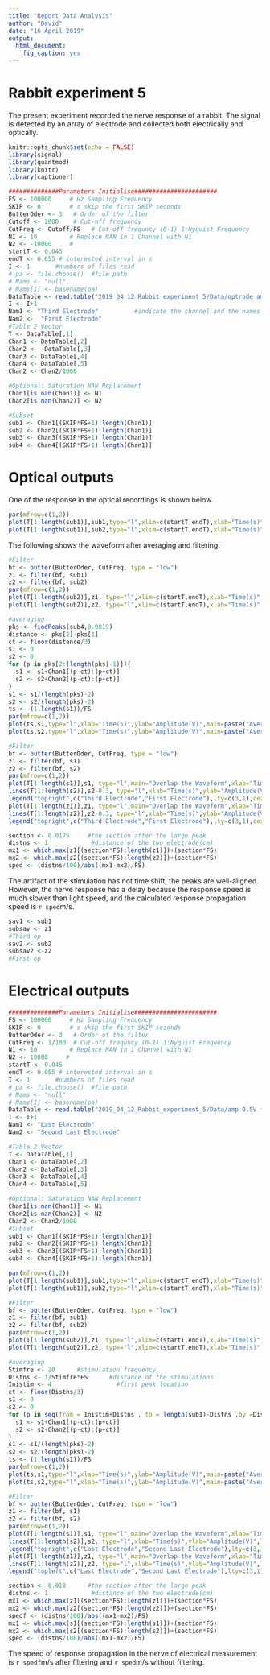 ```yaml
---
title: "Report Data Analysis"
author: "David"
date: "16 April 2019"
output:
  html_document:
    fig_caption: yes
---
```


# Rabbit experiment 5
The present experiment recorded the nerve response of a rabbit. The signal is detected by an array of electrode and collected both electrically and optically. 
```r
knitr::opts_chunk$set(echo = FALSE)
library(signal)
library(quantmod)
library(knitr)
library(captioner)
```
```r

##############Parameters Initialise#######################
FS <- 100000     # Hz Sampling Frequency
SKIP <- 0        # s skip the first SKIP seconds
ButterOder <- 3   # Order of the filter
Cutoff <- 2000    # Cut-off frequency
CutFreq <- Cutoff/FS   # Cut-off frequncy (0-1) 1:Nyquist Frequency
N1 <- 10         # Replace NAN in 1 Channel with N1
N2 <- -10000     #
startT <- 0.045
endT <- 0.055 # interested interval in s
I <- 1       #numbers of files read
# pa <- file.choose()  #file path
# Nams <- "null"
# Nams[I] <- basename(pa)
DataTable <- read.table("2019_04_12_Rabbit_experiment_5/Data/optrode amp 1V freq 20 Hz duration 50us recording from last and third last electrodes", skip=9)
I <- I+1
Nam1 <- "Third Electrode"          #indicate the channel and the names
Nam2 <-  "First Electrode"
#Table 2 Vector
T <- DataTable[,1]
Chan1 <- DataTable[,2]
Chan2 <- -DataTable[,3]
Chan3 <- DataTable[,4]
Chan4 <- DataTable[,5]
Chan2 <- Chan2/1000

#Optional: Saturation NAN Replacement
Chan1[is.nan(Chan1)] <- N1
Chan2[is.nan(Chan2)] <- N2

#Subset
sub1 <- Chan1[(SKIP*FS+1):length(Chan1)] 
sub2 <- Chan2[(SKIP*FS+1):length(Chan1)] 
sub3 <- Chan3[(SKIP*FS+1):length(Chan1)] 
sub4 <- Chan4[(SKIP*FS+1):length(Chan1)] 
```
# Optical outputs
One of the response in the optical recordings is shown below.

```r
par(mfrow=c(1,2))
plot(T[1:length(sub1)],sub1,type="l",xlim=c(startT,endT),xlab="Time(s)",ylab="Amplitude(V)",main=Nam1)
plot(T[1:length(sub1)],sub2,type="l",xlim=c(startT,endT),xlab="Time(s)",ylab="Amplitude(V)",main=Nam2)
```
The following shows the waveform after averaging and filtering.
```r
#Filter
bf <- butter(ButterOder, CutFreq, type = "low")
z1 <- filter(bf, sub1)
z2 <- filter(bf, sub2)
par(mfrow=c(1,2))
plot(T[1:length(sub2)],z1, type="l",xlim=c(startT,endT),xlab="Time(s)",ylab="Amplitude(V)",main=paste(Nam1,"After Filter Above","\n",Cutoff, "Hz"))
plot(T[1:length(sub2)],z2, type="l",xlim=c(startT,endT),xlab="Time(s)",ylab="Amplitude(V)",main=paste(Nam2,"After Filter Above","\n",Cutoff,"Hz"))
```

```r
#averaging
pks <- findPeaks(sub4,0.0019)
distance <- pks[2]-pks[1]
ct <- floor(distance/3)
s1 <- 0
s2 <- 0
for (p in pks[2:(length(pks)-1)]){
  s1 <- s1+Chan1[(p-ct):(p+ct)]
  s2 <- s2+Chan2[(p-ct):(p+ct)]
}
s1 <- s1/(length(pks)-2)
s2 <- s2/(length(pks)-2)
ts <- (1:length(s1))/FS
par(mfrow=c(1,2))
plot(ts,s1,type="l",xlab="Time(s)",ylab="Amplitude(V)",main=paste("Average",Nam1))
plot(ts,s2,type="l",xlab="Time(s)",ylab="Amplitude(V)",main=paste("Average",Nam2))
```
```r
#Filter
bf <- butter(ButterOder, CutFreq, type = "low")
z1 <- filter(bf, s1)
z2 <- filter(bf, s2)
par(mfrow=c(1,2))
plot(T[1:length(s1)],s1, type="l",main="Overlap the Waveform",xlab="Time(s)",ylab="Amplitude(V)",lty=3,xlim=c(0.015,0.020))
lines(T[1:length(s2)],s2-0.3, type="l",xlab="Time(s)",ylab="Amplitude(V)",lty=1)
legend("topright",c("Third Electrode","First Electrode"),lty=c(3,1),cex = 0.5)
plot(T[1:length(z1)],z1, type="l",main="Overlap the Waveform",xlab="Time(s)",ylab="Amplitude(V)",lty=3,xlim=c(0.015,0.020))
lines(T[1:length(z2)],z2-0.3, type="l",xlab="Time(s)",ylab="Amplitude(V)",lty=1)
legend("topright",c("Third Electrode","First Electrode"),lty=c(3,1),cex = 0.5)
```
```r
section <- 0.0175     #the section after the large peak
distns <- 1            #distance of the two electrode(cm)
mx1 <- which.max(z1[(section*FS):length(z1)])+(section*FS)
mx2 <- which.max(z2[(section*FS):length(z2)])+(section*FS)
sped <- (distns/100)/abs((mx1-mx2)/FS)
```
The artifact of the stimulation has not time shift, the peaks are well-aligned. However, the nerve response has a delay because the response speed is much slower than light speed, and the calculated response propagation speed is `r sped`m/s.
```r
sav1 <- sub1
subsav <- z1
#Third op
sav2 <- sub2
subsav2 <-z2 
#First op
```


# Electrical outputs
```r
##############Parameters Initialise#######################
FS <- 100000     # Hz Sampling Frequency
SKIP <- 0        # s skip the first SKIP seconds
ButterOder <- 3   # Order of the filter
CutFreq <- 1/100  # Cut-off frequncy (0-1) 1:Nyquist Frequency
N1 <- 10         # Replace NAN in 1 Channel with N1
N2 <- 10000     #
startT <- 0.045
endT <- 0.055 # interested interval in s
I <- 1       #numbers of files read
# pa <- file.choose()  #file path
# Nams <- "null"
# Nams[I] <- basename(pa)
DataTable <- read.table("2019_04_12_Rabbit_experiment_5/Data/amp 0.5V freq 20 Hz duration 50us recording from last and second last electrodes", skip=9)
I <- I+1
Nam1 <- "Last Electrode"
Nam2 <- "Second Last Electrode"

#Table 2 Vector
T <- DataTable[,1]
Chan1 <- DataTable[,2]
Chan2 <- DataTable[,3]
Chan3 <- DataTable[,4]
Chan4 <- DataTable[,5]

#Optional: Saturation NAN Replacement
Chan1[is.nan(Chan1)] <- N1
Chan2[is.nan(Chan2)] <- N2
Chan2 <- Chan2/1000
#Subset
sub1 <- Chan1[(SKIP*FS+1):length(Chan1)] 
sub2 <- Chan2[(SKIP*FS+1):length(Chan1)] 
sub3 <- Chan3[(SKIP*FS+1):length(Chan1)] 
sub4 <- Chan4[(SKIP*FS+1):length(Chan1)] 
```


```r
par(mfrow=c(1,2))
plot(T[1:length(sub1)],sub1,type="l",xlim=c(startT,endT),xlab="Time(s)",ylab="Amplitude(V)",main=Nam1)
plot(T[1:length(sub1)],sub2,type="l",xlim=c(startT,endT),xlab="Time(s)",ylab="Amplitude(V)",main=Nam2)
```

```r
#Filter
bf <- butter(ButterOder, CutFreq, type = "low")
z1 <- filter(bf, sub1)
z2 <- filter(bf, sub2)
par(mfrow=c(1,2))
plot(T[1:length(sub2)],z1, type="l",xlim=c(startT,endT),xlab="Time(s)",ylab="Amplitude(V)",main=paste(Nam1,"After Filter Above","\n",Cutoff, "Hz"))
plot(T[1:length(sub2)],z2, type="l",xlim=c(startT,endT),xlab="Time(s)",ylab="Amplitude(V)",main=paste(Nam2,"After Filter Above","\n",Cutoff,"Hz"))
```
```r
#averaging
Stimfre <- 20      #stimulation frequency
Distns <- 1/Stimfre*FS      #distance of the stimulations
Inistim <- 4                  #first peak location
ct <- floor(Distns/3)
s1 <- 0
s2 <- 0
for (p in seq(from = Inistim+Distns , to = length(sub1)-Distns ,by =Distns )){
  s1 <- s1+Chan1[(p-ct):(p+ct)]
  s2 <- s2+Chan2[(p-ct):(p+ct)]
}
s1 <- s1/(length(pks)-2)
s2 <- s2/(length(pks)-2)
ts <- (1:length(s1))/FS
par(mfrow=c(1,2))
plot(ts,s1,type="l",xlab="Time(s)",ylab="Amplitude(V)",main=paste("Average",Nam1),xlim = c(0.015,0.025))
plot(ts,s2,type="l",xlab="Time(s)",ylab="Amplitude(V)",main=paste("Average",Nam2),xlim = c(0.015,0.025))
```
```r
#Filter
bf <- butter(ButterOder, CutFreq, type = "low")
z1 <- filter(bf, s1)
z2 <- filter(bf, s2)
par(mfrow=c(1,2))
plot(T[1:length(s1)],s1, type="l",main="Overlap the Waveform",xlab="Time(s)",ylab="Amplitude(V)",lty=3,xlim=c(0.015,0.020))
lines(T[1:length(s2)],s2, type="l",xlab="Time(s)",ylab="Amplitude(V)",lty=1)
legend("topright",c("Last Electrode","Second Last Electrode"),lty=c(3,1),cex = 0.5)
plot(T[1:length(z1)],z1, type="l",main="Overlap the Waveform",xlab="Time(s)",ylab="Amplitude(V)",lty=3,xlim=c(0.015,0.020))
lines(T[1:length(z2)],z2, type="l",xlab="Time(s)",ylab="Amplitude(V)",lty=1)
legend("topleft",c("Last Electrode","Second Last Electrode"),lty=c(3,1),cex = 0.5)
```
```r
section <- 0.018      #the section after the large peak
distns <- 1            #distance of the two electrode(cm)
mx1 <- which.max(z1[(section*FS):length(z1)])+(section*FS)
mx2 <- which.max(z2[(section*FS):length(z2)])+(section*FS)
spedf <- (distns/100)/abs((mx1-mx2)/FS)
mx1 <- which.max(s1[(section*FS):length(s1)])+(section*FS)
mx2 <- which.max(s2[(section*FS):length(s2)])+(section*FS)
sped <- (distns/100)/abs((mx1-mx2)/FS)
```
The speed of response propagation in the nerve of electrical measurement is `r spedf`m/s after filtering and `r sped`m/s without filtering.
